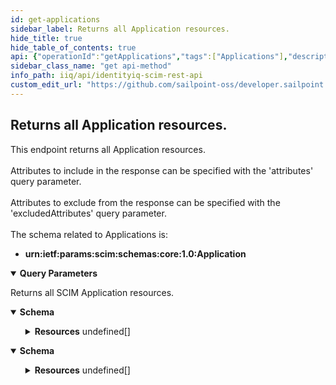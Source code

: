 ```yaml
---
id: get-applications
sidebar_label: Returns all Application resources.
hide_title: true
hide_table_of_contents: true
api: {"operationId":"getApplications","tags":["Applications"],"description":"This endpoint returns all Application resources. <br /><br />\nAttributes to include in the response can be specified with the 'attributes' query parameter. <br /><br /> \nAttributes to exclude from the response can be specified with the 'excludedAttributes' query parameter. <br /><br />\nThe schema related to Applications is: \n- **urn:ietf:params:scim:schemas:core:1.0:Application**\n","parameters":[{"in":"query","name":"filter","schema":{"type":"string","example":"type eq \"Active Directory - Direct\""},"description":"Allows for query filters according to RFC-7644, Section 3.4.2.2 - not all operations are supported."},{"in":"query","name":"lookupByName","schema":{"type":"boolean","default":false,"example":true}},{"in":"query","name":"sortBy","schema":{"type":"string","example":"name"},"description":"Allows sorting the results by a resource's attributes."},{"in":"query","name":"sortOrder","schema":{"type":"string","default":"ascending","example":"descending"},"description":"Determines what order to sort results in."},{"in":"query","name":"startIndex","schema":{"type":"integer","example":10,"default":1},"description":"Determines the starting index of the result set."},{"in":"query","name":"count","schema":{"type":"integer","example":10,"default":1},"description":"Specifies the number of results per page."},{"in":"query","name":"attributes","schema":{"type":"string","example":"name,type,features"},"description":"The Application attributes to include in the response. The query parameter value is a comma-separated list of fields to be returned in the response for each Application. The attributes listed will be the only ones returned in the response, with the exception of id, schemas, and meta, which are always returned for an Application."},{"in":"query","name":"excludedAttributes","schema":{"type":"string","example":"features"},"description":"The Application attributes to exclude frome the response. The query parameter value is a comma-separated list of fields to be excluded from the response for each Application. The attributes listed will be the only ones excluded frome the response, with the exception of id, schemas, and meta, which are always returned for an Application."}],"responses":{"200":{"description":"Returns all SCIM Application resources.","content":{"application/json":{"schema":{"properties":{"totalResults":{"description":"Number of Application resources returned.","type":"integer","example":"18,"},"startIndex":{"description":"The starting index of the resource set list. Can be specified with startIndex query parameter.","type":"integer","example":1},"schemas":{"description":"SCIM Schema used for response.","type":"array","items":{"type":"string"},"example":["urn:ietf:params:scim:api:messages:2.0:ListResponse"]},"Resources":{"type":"array","items":{"properties":{"id":{"description":"IdentityIQ id of the Application.","type":"string","example":"c0b4568a4fe7458c434ee77d1fbt156b"},"name":{"description":"Unique name for the Application. This name MUST be unique across the entire set of Applications.","type":"string","example":"Active Directory"},"descriptions":{"description":"A list of localized descriptions of the Application.","type":"array","example":[{"locale":"en_US","value":"The main Active_Directory domain data for the corporate network."}]},"type":{"description":"The type of the Application.","type":"string","example":"Active Directory - Direct"},"features":{"description":"A list of features of the Application.","type":"array","example":[["DIRECT_PERMISSIONS","NO_RANDOM_ACCESS","DISCOVER_SCHEMA"]]},"owner":{"description":"The owner of the Application.","type":"object","properties":{"displayName":{"description":"Display name of the application owner.","type":"string","example":"Joe Smith"},"value":{"description":"id of the application owner.","type":"string","example":"c0b4568a4fe7458c434ee77d1fbt156b"},"$ref":{"description":"URI reference of the application owner resource.","type":"string","example":"http://localhost:8080/identityiq/scim/v2/Users/c0b4568a4fe7458c434ee77d1fbt156b"}}},"applicationSchemas":{"description":"List of the Application Schemas.","type":"object","properties":{"value":{"description":"The urn of the Application Schema.","type":"string","example":"urn:ietf:params:scim:schemas:sailpoint:1.0:Application:Schema:Active Directory:account"},"type":{"description":"The type of Application Schema (account, group, etc.).","type":"string","example":"account"},"$ref":{"description":"The URI of the SCIM resource representing the Entitlement.","type":"string","example":"http://localhost:8080/identityiq/scim/v2/Schemas/urn:ietf:params:scim:schemas:sailpoint:1.0:Application:Schema:Active%20Directory:account"}}},"meta":{"description":"Metadata of the SCIM resource.","properties":{"created":{"description":"Datetime this Application was created.","type":"string","format":"date-time","example":"2022-02-11T01:34:04.074-05:00"},"location":{"description":"The location of the SCIM resource.","type":"string","example":"http://localhost:8080/identityiq/scim/v2/Applications/c0b4568a4fe7458c434ee77d1fbt156b"},"lastModified":{"description":"Datetime the Application was last modified.","type":"string","format":"date-time","example":"2022-02-11T01:08:45.866-05:00"},"version":{"description":"The version of the SCIM resource.","type":"string","example":"W\"1644561244074\""},"resourceType":{"description":"The SCIM resource type.","type":"string","example":"Application"},"schemas":{"description":"The schemas involved in the SCIM resource.","type":"array","items":{"type":"string"},"example":["urn:ietf:params:scim:schemas:sailpoint:1.0:Application"]}}}}}}}}},"application/scim+json":{"schema":{"properties":{"totalResults":{"description":"Number of Application resources returned.","type":"integer","example":"1500,"},"startIndex":{"description":"The starting index of the resource set list. Can be specified with startIndex query parameter.","type":"integer","example":1},"schemas":{"description":"SCIM Schema used for response.","type":"array","items":{"type":"string"},"example":["urn:ietf:params:scim:api:messages:2.0:ListResponse"]},"Resources":{"description":"The SCIM resources returned for this endpoint.","type":"array","items":{"properties":{"id":{"description":"IdentityIQ id of the Application.","type":"string","example":"c0b4568a4fe7458c434ee77d1fbt156b"},"name":{"description":"Unique name for the Application. This name MUST be unique across the entire set of Applications.","type":"string","example":"Active Directory"},"descriptions":{"description":"A list of localized descriptions of the Application.","type":"array","example":[{"locale":"en_US","value":"The main Active_Directory domain data for the corporate network."}]},"type":{"description":"The type of the Application.","type":"string","example":"Active Directory - Direct"},"features":{"description":"A list of features of the Application.","type":"array","example":[["DIRECT_PERMISSIONS","NO_RANDOM_ACCESS","DISCOVER_SCHEMA"]]},"owner":{"description":"The owner of the Application.","type":"object","properties":{"displayName":{"description":"Display name of the application owner.","type":"string","example":"Joe Smith"},"value":{"description":"id of the application owner.","type":"string","example":"c0b4568a4fe7458c434ee77d1fbt156b"},"$ref":{"description":"URI reference of the application owner resource.","type":"string","example":"http://localhost:8080/identityiq/scim/v2/Users/c0b4568a4fe7458c434ee77d1fbt156b"}}},"applicationSchemas":{"description":"List of the Application Schemas.","type":"object","properties":{"value":{"description":"The urn of the Application Schema.","type":"string","example":"urn:ietf:params:scim:schemas:sailpoint:1.0:Application:Schema:Active Directory:account"},"type":{"description":"The type of Application Schema (account, group, etc.).","type":"string","example":"account"},"$ref":{"description":"The URI of the SCIM resource representing the Entitlement.","type":"string","example":"http://localhost:8080/identityiq/scim/v2/Schemas/urn:ietf:params:scim:schemas:sailpoint:1.0:Application:Schema:Active%20Directory:account"}}},"meta":{"description":"Metadata of the SCIM resource.","properties":{"created":{"description":"Datetime this Application was created.","type":"string","format":"date-time","example":"2022-02-11T01:34:04.074-05:00"},"location":{"description":"The location of the SCIM resource.","type":"string","example":"http://localhost:8080/identityiq/scim/v2/Applications/c0b4568a4fe7458c434ee77d1fbt156b"},"lastModified":{"description":"Datetime the Application was last modified.","type":"string","format":"date-time","example":"2022-02-11T01:08:45.866-05:00"},"version":{"description":"The version of the SCIM resource.","type":"string","example":"W\"1644561244074\""},"resourceType":{"description":"The SCIM resource type.","type":"string","example":"Application"},"schemas":{"description":"The schemas involved in the SCIM resource.","type":"array","items":{"type":"string"},"example":["urn:ietf:params:scim:schemas:sailpoint:1.0:Application"]}}}}}}}}}}}},"method":"get","path":"/Applications","servers":[{"url":"http://localhost:8080/identityiq/scim/v2","description":"IdentityIQ SCIM server basepath and path to API."}],"security":[{"basicAuth":[]}],"securitySchemes":{"basicAuth":{"type":"http","scheme":"basic"}},"info":{"description":"IdentityIQ REST Endpoint Interface Documentation for SCIM\n","version":"8.3","title":"IdentityIQ SCIM REST API"},"postman":{"name":"Returns all Application resources.","description":{"content":"This endpoint returns all Application resources. <br /><br />\nAttributes to include in the response can be specified with the 'attributes' query parameter. <br /><br /> \nAttributes to exclude from the response can be specified with the 'excludedAttributes' query parameter. <br /><br />\nThe schema related to Applications is: \n- **urn:ietf:params:scim:schemas:core:1.0:Application**\n","type":"text/plain"},"url":{"path":["Applications"],"host":["{{baseUrl}}"],"query":[{"disabled":false,"description":{"content":"Allows for query filters according to RFC-7644, Section 3.4.2.2 - not all operations are supported.","type":"text/plain"},"key":"filter","value":""},{"disabled":false,"key":"lookupByName","value":""},{"disabled":false,"description":{"content":"Allows sorting the results by a resource's attributes.","type":"text/plain"},"key":"sortBy","value":""},{"disabled":false,"description":{"content":"Determines what order to sort results in.","type":"text/plain"},"key":"sortOrder","value":""},{"disabled":false,"description":{"content":"Determines the starting index of the result set.","type":"text/plain"},"key":"startIndex","value":""},{"disabled":false,"description":{"content":"Specifies the number of results per page.","type":"text/plain"},"key":"count","value":""},{"disabled":false,"description":{"content":"The Application attributes to include in the response. The query parameter value is a comma-separated list of fields to be returned in the response for each Application. The attributes listed will be the only ones returned in the response, with the exception of id, schemas, and meta, which are always returned for an Application.","type":"text/plain"},"key":"attributes","value":""},{"disabled":false,"description":{"content":"The Application attributes to exclude frome the response. The query parameter value is a comma-separated list of fields to be excluded from the response for each Application. The attributes listed will be the only ones excluded frome the response, with the exception of id, schemas, and meta, which are always returned for an Application.","type":"text/plain"},"key":"excludedAttributes","value":""}],"variable":[]},"header":[{"key":"Accept","value":"application/json"}],"method":"GET"}}
sidebar_class_name: "get api-method"
info_path: iiq/api/identityiq-scim-rest-api
custom_edit_url: "https://github.com/sailpoint-oss/developer.sailpoint.com/issues/new?assignees=&labels=&template=bug-report.md&title=%5BBug%5D+Your+Bug+Report+Here Requesting changes to 'Returns all Application resources.' (get-applications)"
---
```



## Returns all Application resources.



This endpoint returns all Application resources. <br /><br />
Attributes to include in the response can be specified with the 'attributes' query parameter. <br /><br /> 
Attributes to exclude from the response can be specified with the 'excludedAttributes' query parameter. <br /><br />
The schema related to Applications is: 
- **urn:ietf:params:scim:schemas:core:1.0:Application**


<details style={{"marginBottom":"1rem"}} data-collapsed={false} open={true}><summary style={{}}><strong>Query Parameters</strong></summary><div><ul><ParamsItem className={"paramsItem"} param={{"in":"query","name":"filter","schema":{"type":"string","example":"type eq \"Active Directory - Direct\""},"description":"Allows for query filters according to RFC-7644, Section 3.4.2.2 - not all operations are supported."}}></ParamsItem><ParamsItem className={"paramsItem"} param={{"in":"query","name":"lookupByName","schema":{"type":"boolean","default":false,"example":true}}}></ParamsItem><ParamsItem className={"paramsItem"} param={{"in":"query","name":"sortBy","schema":{"type":"string","example":"name"},"description":"Allows sorting the results by a resource's attributes."}}></ParamsItem><ParamsItem className={"paramsItem"} param={{"in":"query","name":"sortOrder","schema":{"type":"string","default":"ascending","example":"descending"},"description":"Determines what order to sort results in."}}></ParamsItem><ParamsItem className={"paramsItem"} param={{"in":"query","name":"startIndex","schema":{"type":"integer","example":10,"default":1},"description":"Determines the starting index of the result set."}}></ParamsItem><ParamsItem className={"paramsItem"} param={{"in":"query","name":"count","schema":{"type":"integer","example":10,"default":1},"description":"Specifies the number of results per page."}}></ParamsItem><ParamsItem className={"paramsItem"} param={{"in":"query","name":"attributes","schema":{"type":"string","example":"name,type,features"},"description":"The Application attributes to include in the response. The query parameter value is a comma-separated list of fields to be returned in the response for each Application. The attributes listed will be the only ones returned in the response, with the exception of id, schemas, and meta, which are always returned for an Application."}}></ParamsItem><ParamsItem className={"paramsItem"} param={{"in":"query","name":"excludedAttributes","schema":{"type":"string","example":"features"},"description":"The Application attributes to exclude frome the response. The query parameter value is a comma-separated list of fields to be excluded from the response for each Application. The attributes listed will be the only ones excluded frome the response, with the exception of id, schemas, and meta, which are always returned for an Application."}}></ParamsItem></ul></div></details><div><ApiTabs><TabItem label={"200"} value={"200"}><div>

Returns all SCIM Application resources.

</div><div><MimeTabs schemaType={"response"}><TabItem label={"application/json"} value={"application/json"}><SchemaTabs><TabItem label={"Schema"} value={"Schema"}><details style={{}} data-collapsed={false} open={true}><summary style={{"textAlign":"left"}}><strong>Schema</strong></summary><div style={{"textAlign":"left","marginLeft":"1rem"}}></div><ul style={{"marginLeft":"1rem"}}><SchemaItem collapsible={false} name={"totalResults"} required={false} deprecated={undefined} schemaDescription={"Number of Application resources returned."} schemaName={"integer"} qualifierMessage={undefined} defaultValue={undefined}></SchemaItem><SchemaItem collapsible={false} name={"startIndex"} required={false} deprecated={undefined} schemaDescription={"The starting index of the resource set list. Can be specified with startIndex query parameter."} schemaName={"integer"} qualifierMessage={undefined} defaultValue={undefined}></SchemaItem><SchemaItem collapsible={false} name={"schemas"} required={false} deprecated={undefined} schemaDescription={"SCIM Schema used for response."} schemaName={"string[]"} qualifierMessage={undefined} defaultValue={undefined}></SchemaItem><SchemaItem collapsible={true} className={"schemaItem"}><details style={{}}><summary style={{}}><strong>Resources</strong><span style={{"opacity":"0.6"}}> undefined[]</span></summary><div style={{"marginLeft":"1rem"}}><SchemaItem collapsible={false} name={"id"} required={false} deprecated={undefined} schemaDescription={"IdentityIQ id of the Application."} schemaName={"string"} qualifierMessage={undefined} defaultValue={undefined}></SchemaItem><SchemaItem collapsible={false} name={"name"} required={false} deprecated={undefined} schemaDescription={"Unique name for the Application. This name MUST be unique across the entire set of Applications."} schemaName={"string"} qualifierMessage={undefined} defaultValue={undefined}></SchemaItem><SchemaItem collapsible={false} name={"descriptions"} required={false} deprecated={undefined} schemaDescription={"A list of localized descriptions of the Application."} schemaName={"array"} qualifierMessage={undefined} defaultValue={undefined}></SchemaItem><SchemaItem collapsible={false} name={"type"} required={false} deprecated={undefined} schemaDescription={"The type of the Application."} schemaName={"string"} qualifierMessage={undefined} defaultValue={undefined}></SchemaItem><SchemaItem collapsible={false} name={"features"} required={false} deprecated={undefined} schemaDescription={"A list of features of the Application."} schemaName={"array"} qualifierMessage={undefined} defaultValue={undefined}></SchemaItem><SchemaItem collapsible={true} className={"schemaItem"}><details style={{}}><summary style={{}}><strong>owner</strong><span style={{"opacity":"0.6"}}> object</span></summary><div style={{"marginLeft":"1rem"}}><div style={{"marginTop":".5rem","marginBottom":".5rem"}}>

The owner of the Application.

</div><SchemaItem collapsible={false} name={"displayName"} required={false} deprecated={undefined} schemaDescription={"Display name of the application owner."} schemaName={"string"} qualifierMessage={undefined} defaultValue={undefined}></SchemaItem><SchemaItem collapsible={false} name={"value"} required={false} deprecated={undefined} schemaDescription={"id of the application owner."} schemaName={"string"} qualifierMessage={undefined} defaultValue={undefined}></SchemaItem><SchemaItem collapsible={false} name={"$ref"} required={false} deprecated={undefined} schemaDescription={"URI reference of the application owner resource."} schemaName={"string"} qualifierMessage={undefined} defaultValue={undefined}></SchemaItem></div></details></SchemaItem><SchemaItem collapsible={true} className={"schemaItem"}><details style={{}}><summary style={{}}><strong>applicationSchemas</strong><span style={{"opacity":"0.6"}}> object</span></summary><div style={{"marginLeft":"1rem"}}><div style={{"marginTop":".5rem","marginBottom":".5rem"}}>

List of the Application Schemas.

</div><SchemaItem collapsible={false} name={"value"} required={false} deprecated={undefined} schemaDescription={"The urn of the Application Schema."} schemaName={"string"} qualifierMessage={undefined} defaultValue={undefined}></SchemaItem><SchemaItem collapsible={false} name={"type"} required={false} deprecated={undefined} schemaDescription={"The type of Application Schema (account, group, etc.)."} schemaName={"string"} qualifierMessage={undefined} defaultValue={undefined}></SchemaItem><SchemaItem collapsible={false} name={"$ref"} required={false} deprecated={undefined} schemaDescription={"The URI of the SCIM resource representing the Entitlement."} schemaName={"string"} qualifierMessage={undefined} defaultValue={undefined}></SchemaItem></div></details></SchemaItem><SchemaItem collapsible={true} className={"schemaItem"}><details style={{}}><summary style={{}}><strong>meta</strong><span style={{"opacity":"0.6"}}> </span></summary><div style={{"marginLeft":"1rem"}}><div style={{"marginTop":".5rem","marginBottom":".5rem"}}>

Metadata of the SCIM resource.

</div><SchemaItem collapsible={false} name={"created"} required={false} deprecated={undefined} schemaDescription={"Datetime this Application was created."} schemaName={"date-time"} qualifierMessage={undefined} defaultValue={undefined}></SchemaItem><SchemaItem collapsible={false} name={"location"} required={false} deprecated={undefined} schemaDescription={"The location of the SCIM resource."} schemaName={"string"} qualifierMessage={undefined} defaultValue={undefined}></SchemaItem><SchemaItem collapsible={false} name={"lastModified"} required={false} deprecated={undefined} schemaDescription={"Datetime the Application was last modified."} schemaName={"date-time"} qualifierMessage={undefined} defaultValue={undefined}></SchemaItem><SchemaItem collapsible={false} name={"version"} required={false} deprecated={undefined} schemaDescription={"The version of the SCIM resource."} schemaName={"string"} qualifierMessage={undefined} defaultValue={undefined}></SchemaItem><SchemaItem collapsible={false} name={"resourceType"} required={false} deprecated={undefined} schemaDescription={"The SCIM resource type."} schemaName={"string"} qualifierMessage={undefined} defaultValue={undefined}></SchemaItem><SchemaItem collapsible={false} name={"schemas"} required={false} deprecated={undefined} schemaDescription={"The schemas involved in the SCIM resource."} schemaName={"string[]"} qualifierMessage={undefined} defaultValue={undefined}></SchemaItem></div></details></SchemaItem></div></details></SchemaItem></ul></details></TabItem><TabItem label={"Example (from schema)"} value={"Example (from schema)"}><ResponseSamples responseExample={"{\n  \"totalResults\": \"18,\",\n  \"startIndex\": 1,\n  \"schemas\": [\n    \"urn:ietf:params:scim:api:messages:2.0:ListResponse\"\n  ],\n  \"Resources\": [\n    {\n      \"id\": \"c0b4568a4fe7458c434ee77d1fbt156b\",\n      \"name\": \"Active Directory\",\n      \"descriptions\": [\n        {\n          \"locale\": \"en_US\",\n          \"value\": \"The main Active_Directory domain data for the corporate network.\"\n        }\n      ],\n      \"type\": \"Active Directory - Direct\",\n      \"features\": [\n        [\n          \"DIRECT_PERMISSIONS\",\n          \"NO_RANDOM_ACCESS\",\n          \"DISCOVER_SCHEMA\"\n        ]\n      ],\n      \"owner\": {\n        \"displayName\": \"Joe Smith\",\n        \"value\": \"c0b4568a4fe7458c434ee77d1fbt156b\",\n        \"$ref\": \"http://localhost:8080/identityiq/scim/v2/Users/c0b4568a4fe7458c434ee77d1fbt156b\"\n      },\n      \"applicationSchemas\": {\n        \"value\": \"urn:ietf:params:scim:schemas:sailpoint:1.0:Application:Schema:Active Directory:account\",\n        \"type\": \"account\",\n        \"$ref\": \"http://localhost:8080/identityiq/scim/v2/Schemas/urn:ietf:params:scim:schemas:sailpoint:1.0:Application:Schema:Active%20Directory:account\"\n      },\n      \"meta\": {\n        \"created\": \"2022-02-11T01:34:04.074-05:00\",\n        \"location\": \"http://localhost:8080/identityiq/scim/v2/Applications/c0b4568a4fe7458c434ee77d1fbt156b\",\n        \"lastModified\": \"2022-02-11T01:08:45.866-05:00\",\n        \"version\": \"W\\\"1644561244074\\\"\",\n        \"resourceType\": \"Application\",\n        \"schemas\": [\n          \"urn:ietf:params:scim:schemas:sailpoint:1.0:Application\"\n        ]\n      }\n    }\n  ]\n}"} language={"json"}></ResponseSamples></TabItem></SchemaTabs></TabItem><TabItem label={"application/scim+json"} value={"application/scim+json"}><SchemaTabs><TabItem label={"Schema"} value={"Schema"}><details style={{}} data-collapsed={false} open={true}><summary style={{"textAlign":"left"}}><strong>Schema</strong></summary><div style={{"textAlign":"left","marginLeft":"1rem"}}></div><ul style={{"marginLeft":"1rem"}}><SchemaItem collapsible={false} name={"totalResults"} required={false} deprecated={undefined} schemaDescription={"Number of Application resources returned."} schemaName={"integer"} qualifierMessage={undefined} defaultValue={undefined}></SchemaItem><SchemaItem collapsible={false} name={"startIndex"} required={false} deprecated={undefined} schemaDescription={"The starting index of the resource set list. Can be specified with startIndex query parameter."} schemaName={"integer"} qualifierMessage={undefined} defaultValue={undefined}></SchemaItem><SchemaItem collapsible={false} name={"schemas"} required={false} deprecated={undefined} schemaDescription={"SCIM Schema used for response."} schemaName={"string[]"} qualifierMessage={undefined} defaultValue={undefined}></SchemaItem><SchemaItem collapsible={true} className={"schemaItem"}><details style={{}}><summary style={{}}><strong>Resources</strong><span style={{"opacity":"0.6"}}> undefined[]</span></summary><div style={{"marginLeft":"1rem"}}><div style={{"marginTop":".5rem","marginBottom":".5rem"}}>

The SCIM resources returned for this endpoint.

</div><SchemaItem collapsible={false} name={"id"} required={false} deprecated={undefined} schemaDescription={"IdentityIQ id of the Application."} schemaName={"string"} qualifierMessage={undefined} defaultValue={undefined}></SchemaItem><SchemaItem collapsible={false} name={"name"} required={false} deprecated={undefined} schemaDescription={"Unique name for the Application. This name MUST be unique across the entire set of Applications."} schemaName={"string"} qualifierMessage={undefined} defaultValue={undefined}></SchemaItem><SchemaItem collapsible={false} name={"descriptions"} required={false} deprecated={undefined} schemaDescription={"A list of localized descriptions of the Application."} schemaName={"array"} qualifierMessage={undefined} defaultValue={undefined}></SchemaItem><SchemaItem collapsible={false} name={"type"} required={false} deprecated={undefined} schemaDescription={"The type of the Application."} schemaName={"string"} qualifierMessage={undefined} defaultValue={undefined}></SchemaItem><SchemaItem collapsible={false} name={"features"} required={false} deprecated={undefined} schemaDescription={"A list of features of the Application."} schemaName={"array"} qualifierMessage={undefined} defaultValue={undefined}></SchemaItem><SchemaItem collapsible={true} className={"schemaItem"}><details style={{}}><summary style={{}}><strong>owner</strong><span style={{"opacity":"0.6"}}> object</span></summary><div style={{"marginLeft":"1rem"}}><div style={{"marginTop":".5rem","marginBottom":".5rem"}}>

The owner of the Application.

</div><SchemaItem collapsible={false} name={"displayName"} required={false} deprecated={undefined} schemaDescription={"Display name of the application owner."} schemaName={"string"} qualifierMessage={undefined} defaultValue={undefined}></SchemaItem><SchemaItem collapsible={false} name={"value"} required={false} deprecated={undefined} schemaDescription={"id of the application owner."} schemaName={"string"} qualifierMessage={undefined} defaultValue={undefined}></SchemaItem><SchemaItem collapsible={false} name={"$ref"} required={false} deprecated={undefined} schemaDescription={"URI reference of the application owner resource."} schemaName={"string"} qualifierMessage={undefined} defaultValue={undefined}></SchemaItem></div></details></SchemaItem><SchemaItem collapsible={true} className={"schemaItem"}><details style={{}}><summary style={{}}><strong>applicationSchemas</strong><span style={{"opacity":"0.6"}}> object</span></summary><div style={{"marginLeft":"1rem"}}><div style={{"marginTop":".5rem","marginBottom":".5rem"}}>

List of the Application Schemas.

</div><SchemaItem collapsible={false} name={"value"} required={false} deprecated={undefined} schemaDescription={"The urn of the Application Schema."} schemaName={"string"} qualifierMessage={undefined} defaultValue={undefined}></SchemaItem><SchemaItem collapsible={false} name={"type"} required={false} deprecated={undefined} schemaDescription={"The type of Application Schema (account, group, etc.)."} schemaName={"string"} qualifierMessage={undefined} defaultValue={undefined}></SchemaItem><SchemaItem collapsible={false} name={"$ref"} required={false} deprecated={undefined} schemaDescription={"The URI of the SCIM resource representing the Entitlement."} schemaName={"string"} qualifierMessage={undefined} defaultValue={undefined}></SchemaItem></div></details></SchemaItem><SchemaItem collapsible={true} className={"schemaItem"}><details style={{}}><summary style={{}}><strong>meta</strong><span style={{"opacity":"0.6"}}> </span></summary><div style={{"marginLeft":"1rem"}}><div style={{"marginTop":".5rem","marginBottom":".5rem"}}>

Metadata of the SCIM resource.

</div><SchemaItem collapsible={false} name={"created"} required={false} deprecated={undefined} schemaDescription={"Datetime this Application was created."} schemaName={"date-time"} qualifierMessage={undefined} defaultValue={undefined}></SchemaItem><SchemaItem collapsible={false} name={"location"} required={false} deprecated={undefined} schemaDescription={"The location of the SCIM resource."} schemaName={"string"} qualifierMessage={undefined} defaultValue={undefined}></SchemaItem><SchemaItem collapsible={false} name={"lastModified"} required={false} deprecated={undefined} schemaDescription={"Datetime the Application was last modified."} schemaName={"date-time"} qualifierMessage={undefined} defaultValue={undefined}></SchemaItem><SchemaItem collapsible={false} name={"version"} required={false} deprecated={undefined} schemaDescription={"The version of the SCIM resource."} schemaName={"string"} qualifierMessage={undefined} defaultValue={undefined}></SchemaItem><SchemaItem collapsible={false} name={"resourceType"} required={false} deprecated={undefined} schemaDescription={"The SCIM resource type."} schemaName={"string"} qualifierMessage={undefined} defaultValue={undefined}></SchemaItem><SchemaItem collapsible={false} name={"schemas"} required={false} deprecated={undefined} schemaDescription={"The schemas involved in the SCIM resource."} schemaName={"string[]"} qualifierMessage={undefined} defaultValue={undefined}></SchemaItem></div></details></SchemaItem></div></details></SchemaItem></ul></details></TabItem><TabItem label={"Example (from schema)"} value={"Example (from schema)"}><ResponseSamples responseExample={"{\n  \"totalResults\": \"1500,\",\n  \"startIndex\": 1,\n  \"schemas\": [\n    \"urn:ietf:params:scim:api:messages:2.0:ListResponse\"\n  ],\n  \"Resources\": [\n    {\n      \"id\": \"c0b4568a4fe7458c434ee77d1fbt156b\",\n      \"name\": \"Active Directory\",\n      \"descriptions\": [\n        {\n          \"locale\": \"en_US\",\n          \"value\": \"The main Active_Directory domain data for the corporate network.\"\n        }\n      ],\n      \"type\": \"Active Directory - Direct\",\n      \"features\": [\n        [\n          \"DIRECT_PERMISSIONS\",\n          \"NO_RANDOM_ACCESS\",\n          \"DISCOVER_SCHEMA\"\n        ]\n      ],\n      \"owner\": {\n        \"displayName\": \"Joe Smith\",\n        \"value\": \"c0b4568a4fe7458c434ee77d1fbt156b\",\n        \"$ref\": \"http://localhost:8080/identityiq/scim/v2/Users/c0b4568a4fe7458c434ee77d1fbt156b\"\n      },\n      \"applicationSchemas\": {\n        \"value\": \"urn:ietf:params:scim:schemas:sailpoint:1.0:Application:Schema:Active Directory:account\",\n        \"type\": \"account\",\n        \"$ref\": \"http://localhost:8080/identityiq/scim/v2/Schemas/urn:ietf:params:scim:schemas:sailpoint:1.0:Application:Schema:Active%20Directory:account\"\n      },\n      \"meta\": {\n        \"created\": \"2022-02-11T01:34:04.074-05:00\",\n        \"location\": \"http://localhost:8080/identityiq/scim/v2/Applications/c0b4568a4fe7458c434ee77d1fbt156b\",\n        \"lastModified\": \"2022-02-11T01:08:45.866-05:00\",\n        \"version\": \"W\\\"1644561244074\\\"\",\n        \"resourceType\": \"Application\",\n        \"schemas\": [\n          \"urn:ietf:params:scim:schemas:sailpoint:1.0:Application\"\n        ]\n      }\n    }\n  ]\n}"} language={"json"}></ResponseSamples></TabItem></SchemaTabs></TabItem></MimeTabs></div></TabItem></ApiTabs></div>